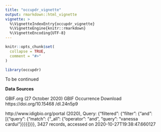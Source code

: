 ```yaml
---
title: "occupdr_vignette"
output: rmarkdown::html_vignette
vignette: >
  %\VignetteIndexEntry{occupdr_vignette}
  %\VignetteEngine{knitr::rmarkdown}
  %\VignetteEncoding{UTF-8}
---
```


```r
knitr::opts_chunk$set(
  collapse = TRUE,
  comment = "#>"
)
```

```r
library(occupdr)
```

To be continued


**Data Sources**

 GBIF.org (27 October 2020) GBIF Occurrence Download https://doi.org/10.15468 /dl.24n5p9

http://www.idigbio.org/portal (2020),
Query: {"filtered": {"filter": {"and": [{"query": {"match": {"_all": {"operator": "and", "query": "vanessa cardui"}}}}]}}},
3427 records, accessed on 2020-10-27T19:38:47.660127